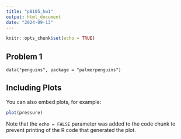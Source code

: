 ```yaml
---
title: "p8105_hw1"
output: html_document
date: "2024-09-13"
---
```


```r
knitr::opts_chunk$set(echo = TRUE)
```

## Problem 1

```data("penguins", package = "palmerpenguins")
```

## Including Plots

You can also embed plots, for example:

```r
plot(pressure)
```

Note that the `echo = FALSE` parameter was added to the code chunk to prevent printing of the R code that generated the plot.
